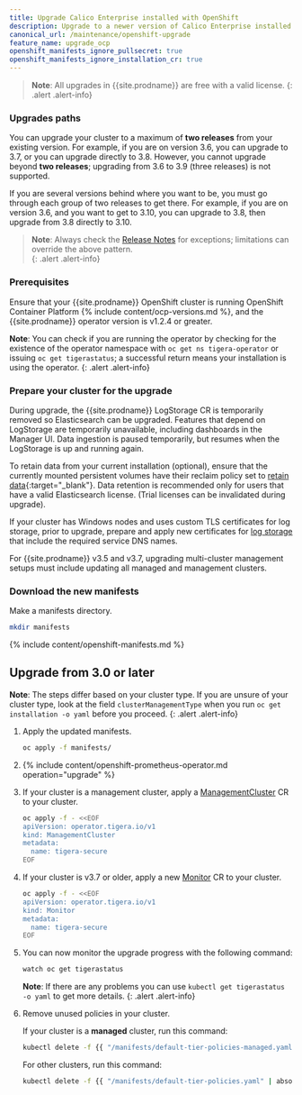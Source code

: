 ```yaml
---
title: Upgrade Calico Enterprise installed with OpenShift
description: Upgrade to a newer version of Calico Enterprise installed with OpenShift.
canonical_url: /maintenance/openshift-upgrade
feature_name: upgrade_ocp
openshift_manifests_ignore_pullsecret: true
openshift_manifests_ignore_installation_cr: true
---
```


>**Note**: All upgrades in {{site.prodname}} are free with a valid license.
{: .alert .alert-info}

### Upgrades paths

You can upgrade your cluster to a maximum of **two releases** from your existing version. For example, if you are on version 3.6, you can upgrade to 3.7, or you can upgrade directly to 3.8. However, you cannot upgrade beyond **two releases**; upgrading from 3.6 to 3.9 (three releases) is not supported. 

If you are several versions behind where you want to be, you must go through each group of two releases to get there. For example, if you are on version 3.6, and you want to get to 3.10, you can upgrade to 3.8, then upgrade from 3.8 directly to 3.10.

>**Note**: Always check the [Release Notes]({{site.baseurl}}/release-notes/) for exceptions; limitations can override the above pattern.  
{: .alert .alert-info}

### Prerequisites

Ensure that your {{site.prodname}} OpenShift cluster is running OpenShift Container Platform 
{% include content/ocp-versions.md %}, and the {{site.prodname}} operator version is v1.2.4 or greater.

**Note**: You can check if you are running the operator by checking for the existence of the operator namespace
with `oc get ns tigera-operator` or issuing `oc get tigerastatus`; a successful return means your installation is
using the operator.
{: .alert .alert-info}

### Prepare your cluster for the upgrade

During upgrade, the {{site.prodname}} LogStorage CR is temporarily removed so Elasticsearch can be upgraded. Features
that depend on LogStorage are temporarily unavailable, including dashboards in the Manager UI. Data ingestion is paused
temporarily, but resumes when the LogStorage is up and running again.

To retain data from your current installation (optional), ensure that the currently mounted persistent volumes
have their reclaim policy set to [retain data](https://kubernetes.io/docs/tasks/administer-cluster/change-pv-reclaim-policy/){:target="_blank"}.
Data retention is recommended only for users that have a valid Elasticsearch license. (Trial licenses can be invalidated
during upgrade).

If your cluster has Windows nodes and uses custom TLS certificates for log storage, prior to upgrade, prepare and apply new certificates for [log storage]({{site.baseurl}}/security/comms/log-storage-tls) that include the required service DNS names.

For {{site.prodname}} v3.5 and v3.7, upgrading multi-cluster management setups must include updating all managed and management clusters.

### Download the new manifests

Make a manifests directory.

```bash
mkdir manifests
```

{% include content/openshift-manifests.md %}

## Upgrade from 3.0 or later
**Note**: The steps differ based on your cluster type. If you are unsure of your cluster type, look at the field `clusterManagementType` when you run `oc get installation -o yaml` before you proceed.
{: .alert .alert-info}

1. Apply the updated manifests.
   ```bash
   oc apply -f manifests/
   ```

1. {% include content/openshift-prometheus-operator.md operation="upgrade" %}

1. If your cluster is a management cluster, apply a [ManagementCluster]({{site.baseurl}}/reference/installation/api#operator.tigera.io/v1.ManagementCluster)
   CR to your cluster.
   ```bash
   oc apply -f - <<EOF
   apiVersion: operator.tigera.io/v1
   kind: ManagementCluster
   metadata:
     name: tigera-secure
   EOF
   ```

1. If your cluster is v3.7 or older, apply a new [Monitor]({{site.baseurl}}/reference/installation/api#operator.tigera.io/v1.Monitor)
   CR to your cluster.

   ```bash
   oc apply -f - <<EOF
   apiVersion: operator.tigera.io/v1
   kind: Monitor
   metadata:
     name: tigera-secure
   EOF
   ```

1. You can now monitor the upgrade progress with the following command:
   ```bash
   watch oc get tigerastatus
   ```

     **Note**: If there are any problems you can use `kubectl get tigerastatus -o yaml` to get more details.
     {: .alert .alert-info}

1. Remove unused policies in your cluster.

   If your cluster is a **managed** cluster, run this command:

   ```bash
   kubectl delete -f {{ "/manifests/default-tier-policies-managed.yaml" | absolute_url }}
   ```

   For other clusters, run this command:

   ```bash
   kubectl delete -f {{ "/manifests/default-tier-policies.yaml" | absolute_url }}
   ```
